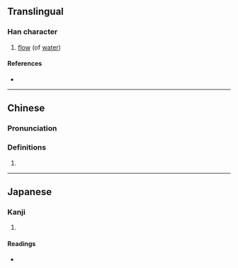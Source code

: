 {{character info/new}}
==Translingual==

===Han character===
{{Han char|rn=85|rad=水|as=09|sn=12|four=31161|canj=EPPA|ids=⿰氵皆}}

# [[flow]] (of [[water]])

====References====
* {{Han ref|kx=0637.190|dkj=17848|dj=1044.140|hdz=31672.080|uh=6E5D|ud=28253|bh=D9F4|bd=55796}}

----

==Chinese==
{{zh-forms}}

===Pronunciation===
{{zh-pron
|m=jiē
|c=gaai1
|mc=y
|oc=y
|ma=
|cat=n
}}

===Definitions===
{{zh-hanzi}}

# {{rfdef|lang=zh}}

----

==Japanese==

===Kanji===
{{ja-kanji|grade=|rs=水09}}

# {{defn|lang=ja|sort=水09}}

====Readings====
* {{ja-readings|on=[[かい]] (kai)|kun=[[ながれる]] (nagareru)}}